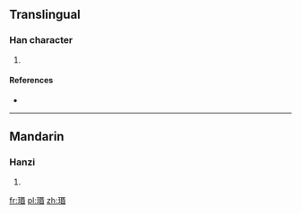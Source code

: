 ==Translingual==

===Han character===
{{Han char|rn=96|rad=玉|as=09|sn=13|four=|canj=一土口心日 (MGRPA)}}

# {{defn|Han|sort=玉09}}

====References====
* {{Han ref|kx=0737.020|dkj=21104|dj=1148.050|hdz=21129.030|uh=7449|ud=29769}}

----

==Mandarin==

===Hanzi===
{{cmn-hanzi|pin=[[mín]] ([[min2]])|wg=min<sup>2</sup>}}

# {{defn|Mandarin|sort=玉09}}

[[fr:瑉]]
[[pl:瑉]]
[[zh:瑉]]